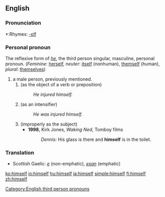 ==English==

{{rank|being|day|through|116|himself|go|how|long}}

===Pronunciation===
*:Rhymes: [[Rhymes:English:-ɛlf|-ɛlf]]

===Personal pronoun===
[[Category:English third person pronouns]]
The reflexive form of ''[[he]]'', the third person singular, masculine, personal pronoun. (''Feminine'': [[herself]], ''neuter'': [[itself]] (nonhuman), [[themself]] (human), ''plural'': [[themselves]])

#a male person, previously mentioned.
##(as the object of a verb or preposition)
##:''He injured himself.''
##(as an intensifier)
##:''He was injured himself.''
##(improperly as the subject)
##*'''1998''', Kirk Jones, ''Waking Ned'', Tomboy films
##*:''Dennis:'' His glass is there and '''himself''' is in the toilet.

===Translation===
*Scottish Gaelic: ''[[e]]'' (non-emphatic), ''[[esan]]'' (emphatic)

[[ko:himself]]
[[io:himself]]
[[hu:himself]]
[[ja:himself]]
[[simple:himself]]
[[fi:himself]]
[[zh:himself]]